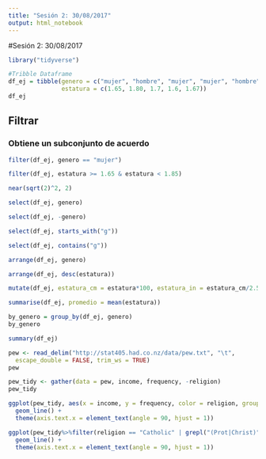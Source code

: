```yaml
---
title: "Sesión 2: 30/08/2017"
output: html_notebook
---
```


#Sesión 2: 30/08/2017

```r
library("tidyverse")

#Tribble Dataframe
df_ej = tibble(genero = c("mujer", "hombre", "mujer", "mujer", "hombre"),
               estatura = c(1.65, 1.80, 1.7, 1.6, 1.67))
df_ej

```

## Filtrar 
### Obtiene un subconjunto de acuerdo

```r
filter(df_ej, genero == "mujer")
```

```r
filter(df_ej, estatura >= 1.65 & estatura < 1.85)
```

```r
near(sqrt(2)^2, 2)
```

```r
select(df_ej, genero)
```

```r
select(df_ej, -genero)
```

```r
select(df_ej, starts_with("g"))
```

```r
select(df_ej, contains("g"))
```

```r
arrange(df_ej, genero)
```

```r
arrange(df_ej, desc(estatura))
```

```r
mutate(df_ej, estatura_cm = estatura*100, estatura_in = estatura_cm/2.54)
```

```r
summarise(df_ej, promedio = mean(estatura))
```

```r
by_genero = group_by(df_ej, genero)
by_genero
```

```r
summary(df_ej)
```

```r
pew <- read_delim("http://stat405.had.co.nz/data/pew.txt", "\t", 
  escape_double = FALSE, trim_ws = TRUE)
pew
```

```r
pew_tidy <- gather(data = pew, income, frequency, -religion)
pew_tidy
```

```r
ggplot(pew_tidy, aes(x = income, y = frequency, color = religion, group = religion)) +
  geom_line() + 
  theme(axis.text.x = element_text(angle = 90, hjust = 1))
```

```r
ggplot(pew_tidy%>%filter(religion == "Catholic" | grepl("(Prot|Christ)", religion)), aes(x = income, y = frequency, color = religion, group = religion)) +
  geom_line() + 
  theme(axis.text.x = element_text(angle = 90, hjust = 1))
```
